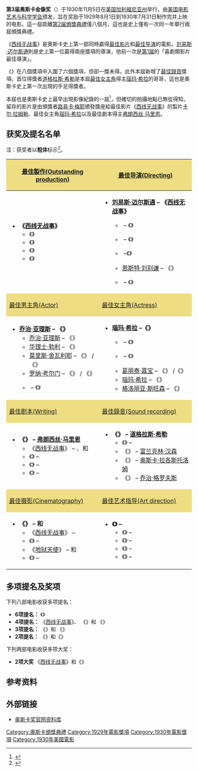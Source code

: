 {{Infobox film awards
|image             = 3rd Oscars.jpg
| number           = 3
| award            = 奥斯卡金像奖
| date             = 1930年11月5日
| site             = {{USA}}[[加利福尼亚州|加利福尼亚州]][[洛杉矶|洛杉矶]]{{le|洛杉矶大使酒店|The Ambassador Hotel (Los Angeles)|大使酒店}}
| host             = {{le|康拉德·内格尔|Conrad Nagel}}
| best_picture     = 《[[西线无战事_(1930年电影)|西线无战事]]》
| most_wins        = 《西线无战事》和《{{le|牢狱鸳|The Big House (1930 film)}}》（2项）
| most_nominations =《{{le|璇宫艳史|The Love Parade}}》（6项）
| last             = [[第2届奥斯卡金像奖|第2届]]
| next             = [[第4届奥斯卡金像奖|第4届]]
}}

'''第3届奥斯卡金像奖'''（{{lang-en|3rd Academy Awards}}）于1930年11月5日在[[美国|美国]][[加利福尼亚州|加利福尼亚州]]{{le|洛杉矶大使酒店|The Ambassador Hotel (Los Angeles)}}举行，由[[美国电影艺术与科学学会|美国电影艺术与科学学会]]颁发，旨在奖励于1929年8月1日到1930年7月31日制作完并上映的电影。這一屆距離[[第2届奥斯卡金像奖|第2届頒獎典禮]]僅八個月，這也是史上僅有一次同一年舉行兩屆頒獎典禮。

《[[西线无战事_(1930年电影)|西线无战事]]》是奧斯卡史上第一部同時贏得[[奥斯卡最佳影片奖|最佳影片]]和[[奥斯卡最佳导演奖|最佳导演]]的電影。[[刘易斯·迈尔斯通|刘易斯·迈尔斯通]]則是史上第一位贏得兩座獎項的導演，他前一次是[[第1届奥斯卡金像奖|第1届]]的「喜劇類影片最佳導演」。

《{{le|璇宫艳史|The Love Parade}}》在八個獎項中入圍了六個獎項，但卻一獎未得。此外本屆新增了[[奧斯卡最佳音響效果獎|最佳錄音]]獎項，首位得獎者[[道格拉斯·希勒|道格拉斯·希勒]]是本屆[[奥斯卡最佳女主角奖|最佳女主角]]得主[[瑙玛·希拉|瑙玛·希拉]]的哥哥，這也是奧斯卡史上第一次出現的手足得獎者。

本屆也是奧斯卡史上最早出現影像紀錄的一屆<ref>{{Cite web |url=https://www.youtube.com/watch?v=Kt0mgFtdQwk |title=The 3rd Academy Awards in 1930 - YouTube |access-date=2021-07-29 |archive-date=2021-07-29 |archive-url=https://web.archive.org/web/20210729085111/https://www.youtube.com/watch?v=Kt0mgFtdQwk |dead-url=no }}</ref>，但確切的拍攝地點已無從得知。留存的影片是由頒獎者[[路易·B·梅耶|路易·B·梅耶]]頒發獎座給最佳影片《[[西线无战事_(1930年电影)|西线无战事]]》的製片[[卡尔·拉姆勒|卡尔·拉姆勒]]、最佳女主角[[瑙玛·希拉|瑙玛·希拉]]以及最佳劇本得主[[弗朗西丝·马里恩|弗朗西丝·马里恩]]。

== 获奖及提名名单 ==
{{multiple image
| align = right
| direction = vertical
| total_width = 150
| image1 = Carl Laemmle in 1918.jpg
| caption1 = [[卡尔·拉姆勒|卡尔·拉姆勒]], 最佳影片
| image2 = Milestone1.jpg
| caption2 = [[刘易斯·迈尔斯通|刘易斯·迈尔斯通]], 最佳导演
| image3 = George Arliss cph.3b31151.jpg
| caption3 = [[乔治·亚理斯|乔治·亚理斯]], 最佳男主角
| image4 = RH Louise Norma Shearer.png
| caption4 = [[瑙玛·希拉|瑙玛·希拉]], 最佳女主角
| image5 = Herman Rosse.JPG
| caption5 = {{le|赫尔曼·罗斯|Herman Rosse}}, 最佳艺术指导
| alt1 = 
}}
注：获奖者以'''粗体'''标示<ref name="Oscars1930">{{Cite web |url=http://www.oscars.org/oscars/ceremonies/1931 |title=The 3rd Academy Awards (1930) Nominees and Winners |accessdate=2014-03-22 |publisher=Oscars.org |archive-date=2014-11-13 |archive-url=https://web.archive.org/web/20141113041225/http://www.oscars.org/oscars/ceremonies/1931 |dead-url=no }}</ref>。
{| class=wikitable
|-
! style="background:#EEDD82; width:50%" | [[奥斯卡最佳影片奖|最佳製作(Outstanding production)]]
! style="background:#EEDD82; width:50%" | [[奥斯卡最佳导演奖|最佳导演(Directing)]]
|-
| valign="top" |
*'''《[[西线无战事_(1930年电影)|西线无战事]]》'''
**《{{le|牢狱鸳|The Big House (1930 film)}}》
**《{{le|英宫秘史|Disraeli (1929 film)}}》
**《{{le|弃妇怨|The Divorcee}}》
**《{{le|璇宫艳史|The Love Parade}}》
| valign="top" |
*'''[[刘易斯·迈尔斯通|刘易斯·迈尔斯通]] – 《[[西线无战事_(1930年电影)|西线无战事]]》'''
** {{le|克拉伦斯·布朗|Clarence Brown}} – 《{{le|安娜·克里斯蒂|Anna Christie (1930 film)}}》
** {{le|克拉伦斯·布朗|Clarence Brown}} – 《{{le|罗曼史(電影)|Romance (1930 film)|罗曼史}}》
** {{le|罗伯特·Z·伦纳德|Robert Z. Leonard}} –《{{le|弃妇怨|The Divorcee}}》
** [[恩斯特·刘别谦|恩斯特·刘别谦]] – 《{{le|璇宫艳史|The Love Parade}}》
** {{le|金·维多|King Vidor}} – 《{{le|哈利路亚 (电影)|Hallelujah (film)|哈利路亚}}》
|-
! style="background:#EEDD82" | [[奥斯卡最佳男主角奖|最佳男主角(Actor)]]
! style="background:#EEDD82" | [[奥斯卡最佳女主角奖|最佳女主角(Actress)]]
|-
| valign="top" |
*'''[[乔治·亚理斯|乔治·亚理斯]] – 《{{le|英宫秘史|Disraeli (1929 film)}}》'''
** [[乔治·亚理斯|乔治·亚理斯]] – 《{{le|绿女神|The Green Goddess (1930 film)}}》
** [[华理士·勃利|华理士·勃利]] – 《{{le|牢狱鸳|The Big House (1930 film)}}》
** [[莫里斯·舍瓦利耶|莫里斯·舍瓦利耶]] – 《{{le|大亨 (电影)|The Big Pond|大亨}}》 / 《{{le|璇宫艳史|The Love Parade}}》
** [[罗纳·考尔门|罗纳·考尔门]] – 《{{le|名媛双胞案|Bulldog Drummond (1929 film)}}》 / 《{{le|有罪 (電影)|Condemned (1929 film)|有罪}}》
** {{le|劳伦斯·蒂贝特|Lawrence Tibbett}} – 《{{le|狂野之曲|The Rogue Song (film)}}》
| valign="top" |
*'''[[瑙玛·希拉|瑙玛·希拉]] –《{{le|弃妇怨|The Divorcee}}》'''
** {{le|南茜·卡罗尔|Nancy Carroll}} – 《{{le|魔鬼假日|The Devil's Holiday}}》
** {{le|鲁特·查特顿|Ruth Chatterton}} – 《{{le|萨拉与儿子|Sarah and Son}}》
** [[葛丽泰·嘉宝|葛丽泰·嘉宝]] – 《{{le|安娜·克里斯蒂|Anna Christie (1930 film)}}》 /《{{le|罗曼史(電影)|Romance (1930 film)|罗曼史}}》
** [[瑙玛·希拉|瑙玛·希拉]] – 《{{le|私欲|Their Own Desire}}》
** [[格洛丽亚·斯旺森|格洛丽亚·斯旺森]] – 《{{le|入侵者(電影)|The Trespasser (1929 film)|入侵者}}》
|-
! style="background:#EEDD82" | [[奥斯卡最佳改编剧本奖|最佳剧本(Writing)]]
! style="background:#EEDD82" | [[奧斯卡最佳音響效果獎|最佳錄音(Sound recording)]]
|-
| valign="top" |
*'''《{{le|牢狱鸳|The Big House (1930 film)}}》 – [[弗朗西丝·马里恩|弗朗西丝·马里恩]]'''
** 《[[西线无战事_(1930年电影)|西线无战事]]》 – {{le|乔治·艾博特|George Abbott}}、{{le|马克斯韦尔·安德森|Maxwell Anderson}}和{{le|德尔·安德鲁斯|Del Andrews}}
** 《{{le|英宫秘史|Disraeli (1929 film)}}》 – {{le|朱利安·约瑟夫森|Julien Josephson}}
**《{{le|弃妇怨|The Divorcee}}》 – {{le|约翰·米汉|John Meehan (screenwriter)}}
** 《{{le|大道似锦|Street of Chance (1930 film)}}》 – {{le|霍华德·埃斯塔布鲁克|Howard Estabrook}}
| valign="top" |
*'''《{{le|牢狱鸳|The Big House (1930 film)}}》 – [[道格拉斯·希勒|道格拉斯·希勒]]'''
** 《{{le|格里斯查中士之案|The Case of Sergeant Grischa (film)}}》 – {{le|约翰·E·提利比|John E. Tribby}}
** 《{{le|璇宫艳史|The Love Parade}}》 – [[富兰克林·汉森|富兰克林·汉森]]
** 《{{le|拉尔弗斯|Raffles (1930 film)}}》 – [[奥斯卡·拉各斯托洛姆|奥斯卡·拉各斯托洛姆]]
** 《{{le|火焰之歌|Song of the Flame (film)}}》 – [[乔治·格罗夫斯|乔治·格罗夫斯]]
|-
! style="background:#EEDD82" | [[奥斯卡最佳摄影奖|最佳摄影(Cinematography)]]
! style="background:#EEDD82" | [[奥斯卡最佳艺术指导奖|最佳艺术指导(Art direction)]]
|-
| valign="top" |
*'''《{{le|南极探险|With Byrd at the South Pole}}》 – {{le|约瑟夫·T·拉克|Joseph T. Rucker}} 和 {{le|威拉德·范·德·维尔|Willard Van der Veer}}'''
** 《[[西线无战事_(1930年电影)|西线无战事]]》 – {{le|亚瑟·埃德森|Arthur Edeson}}
** 《{{le|安娜·克里斯蒂|Anna Christie (1930 film)}}》 – {{le|威廉·H·丹尼尔斯|William H. Daniels}}
** 《[[地狱天使_(电影)|地狱天使]]》 – {{le|托尼·高迪奥|Tony Gaudio}} 和 {{le|哈利·佩里|Harry Perry (cinematographer)}}
** 《{{le|璇宫艳史|The Love Parade}}》 – {{le|维克多·米纳尔|Victor Milner}}
| valign="top" |
*'''《{{le|爵士之王|The King of Jazz}}》 – {{le|赫尔曼·罗斯|Herman Rosse}}'''
** 《{{le|名媛双胞案|Bulldog Drummond (1929 film)}}》 – {{le|威廉·卡梅隆·孟席斯|William Cameron Menzies}}
** 《{{le|璇宫艳史|The Love Parade}}》 – {{le|汉斯·德赖尔|Hans Dreier}}
** 《{{le|萨利 (电影)|Sally (1929 film)|萨利}}》 – {{le|杰克·奥基|Jack Okey}}
** 《{{le|流浪國王|The Vagabond King (1930 film)}}》 – {{le|汉斯·德赖尔|Hans Dreier}}
|}

== 多项提名及奖项 ==
{{Col-begin|width=80%}}
{{Col-1-of-2}}

下列八部电影收获多项提名：
* '''6项提名：''' 《{{le|璇宫艳史|The Love Parade}}》
* '''4项提名：''' 《[[西线无战事_(1930年电影)|西线无战事]]》、 《{{le|牢狱鸳|The Big House (1930 film)}}》和 《{{le|弃妇怨|The Divorcee}}》
* '''3项提名：''' 《{{le|英宫秘史|Disraeli (1929 film)}}》和 《{{le|安娜·克里斯蒂|Anna Christie (1930 film)}}》
* '''2项提名：''' 《{{le|名媛双胞案|Bulldog Drummond (1929 film)}}》和《{{le|罗曼史(電影)|Romance (1930 film)|罗曼史}}》

{{Col-2-of-2}}

下列两部电影收获多项大奖：
* '''2项大奖''' 《[[西线无战事_(1930年电影)|西线无战事]]》和《{{le|牢狱鸳|The Big House (1930 film)}}》

{{Col-end}}

== 参考资料 ==
{{reflist}}
== 外部链接 ==
*[http://www.oscars.org/awardsdatabase/ 奥斯卡奖官网资料库] {{Wayback|url=http://www.oscars.org/awardsdatabase/ |date=20080707023727 }}

{{Academy Awards}}
{{DEFAULTSORT:Academy Awards, 03}}
[[Category:奧斯卡頒獎典禮|Category:奧斯卡頒獎典禮]]
[[Category:1929年電影獎項|Category:1929年電影獎項]]
[[Category:1930年電影獎項|Category:1930年電影獎項]]
[[Category:1930年美國電影|Category:1930年美國電影]]